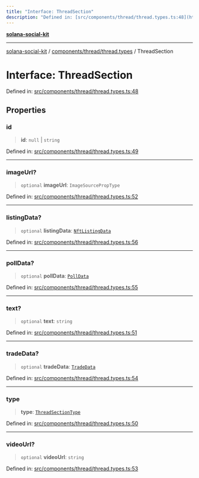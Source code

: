 ```yaml
---
title: "Interface: ThreadSection"
description: "Defined in: [src/components/thread/thread.types.ts:48](https://github.com/SendArcade/solana-social-starter/blob/bd4b3556b8f469c27ebb06f4df65b3a36b43ba3b/src/components/thread/thread.types.ts#L48)"
---
```


[**solana-social-kit**](../../../../README.mdx)

***

[solana-social-kit](../../../../README.mdx) / [components/thread/thread.types](../README.mdx) / ThreadSection

# Interface: ThreadSection

Defined in: [src/components/thread/thread.types.ts:48](https://github.com/SendArcade/solana-social-starter/blob/bd4b3556b8f469c27ebb06f4df65b3a36b43ba3b/src/components/thread/thread.types.ts#L48)

## Properties

### id

> **id**: `null` \| `string`

Defined in: [src/components/thread/thread.types.ts:49](https://github.com/SendArcade/solana-social-starter/blob/bd4b3556b8f469c27ebb06f4df65b3a36b43ba3b/src/components/thread/thread.types.ts#L49)

***

### imageUrl?

> `optional` **imageUrl**: `ImageSourcePropType`

Defined in: [src/components/thread/thread.types.ts:52](https://github.com/SendArcade/solana-social-starter/blob/bd4b3556b8f469c27ebb06f4df65b3a36b43ba3b/src/components/thread/thread.types.ts#L52)

***

### listingData?

> `optional` **listingData**: [`NftListingData`](NftListingData.mdx)

Defined in: [src/components/thread/thread.types.ts:56](https://github.com/SendArcade/solana-social-starter/blob/bd4b3556b8f469c27ebb06f4df65b3a36b43ba3b/src/components/thread/thread.types.ts#L56)

***

### pollData?

> `optional` **pollData**: [`PollData`](PollData.mdx)

Defined in: [src/components/thread/thread.types.ts:55](https://github.com/SendArcade/solana-social-starter/blob/bd4b3556b8f469c27ebb06f4df65b3a36b43ba3b/src/components/thread/thread.types.ts#L55)

***

### text?

> `optional` **text**: `string`

Defined in: [src/components/thread/thread.types.ts:51](https://github.com/SendArcade/solana-social-starter/blob/bd4b3556b8f469c27ebb06f4df65b3a36b43ba3b/src/components/thread/thread.types.ts#L51)

***

### tradeData?

> `optional` **tradeData**: [`TradeData`](TradeData.mdx)

Defined in: [src/components/thread/thread.types.ts:54](https://github.com/SendArcade/solana-social-starter/blob/bd4b3556b8f469c27ebb06f4df65b3a36b43ba3b/src/components/thread/thread.types.ts#L54)

***

### type

> **type**: [`ThreadSectionType`](../type-aliases/ThreadSectionType.mdx)

Defined in: [src/components/thread/thread.types.ts:50](https://github.com/SendArcade/solana-social-starter/blob/bd4b3556b8f469c27ebb06f4df65b3a36b43ba3b/src/components/thread/thread.types.ts#L50)

***

### videoUrl?

> `optional` **videoUrl**: `string`

Defined in: [src/components/thread/thread.types.ts:53](https://github.com/SendArcade/solana-social-starter/blob/bd4b3556b8f469c27ebb06f4df65b3a36b43ba3b/src/components/thread/thread.types.ts#L53)
